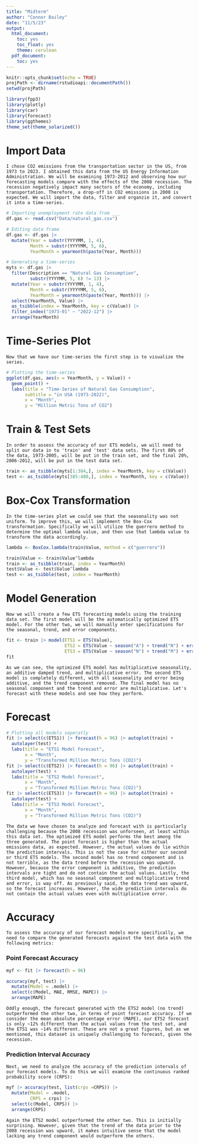 ```yaml
---
title: "Midterm"
author: "Connor Bailey"
date: "11/5/23"
output:
  html_document:
    toc: yes
    toc_float: yes
    theme: cerulean
  pdf_document:
    toc: yes
---
```


```r
knitr::opts_chunk$set(echo = TRUE)
projPath <- dirname(rstudioapi::documentPath())
setwd(projPath)
```
```r

library(fpp3)
library(plotly)
library(car)
library(forecast)
library(ggthemes)
theme_set(theme_solarized())
```

# Import  Data
```block

I chose CO2 emissions from the transportation sector in the US, from 1973 to 2023. I obtained this data from the US Energy Information Administration. We will be examining 1973-2012 and observing how our forecasting models compare with the effects of the 2008 recession. The recession negatively impact many sectors of the economy, including transportation. Therefore, a drop-off in CO2 emissions in 2008 is expected. We will import the data, filter and organzie it, and convert it into a time-series.

```
```r

# Importing unemployment rate data from ___
df.gas <- read.csv("Data/natural_gas.csv")

# Editing data frame
df.gas <- df.gas |>
  mutate(Year = substr(YYYYMM, 1, 4),
         Month = substr(YYYYMM, 5, 6),
         YearMonth = yearmonth(paste(Year, Month))) 

# Generating a time-series 
myts <- df.gas |>
  filter(Description == "Natural Gas Consumption",
         substr(YYYYMM, 5, 6) != 13) |>
  mutate(Year = substr(YYYYMM, 1, 4),
         Month = substr(YYYYMM, 5, 6),
         YearMonth = yearmonth(paste(Year, Month))) |>
  select(YearMonth, Value) |>
  as_tsibble(index = YearMonth, key = c(Value)) |>
  filter_index("1973-01" ~ "2022-12") |>
  arrange(YearMonth)
```

# Time-Series Plot
```block
Now that we have our time-series the first step is to visualize the series.
```
```r

# Plotting the time-series
ggplot(df.gas, aes(x = YearMonth, y = Value)) + 
  geom_point() + 
  labs(title = "Time-Series of Natural Gas Consumption",
       subtitle = "in USA (1973-2022)",
       x = "Month",
       y = "Million Metric Tons of CO2") 

```

# Train & Test Sets
```block
In order to assess the accuracy of our ETS models, we will need to split our data in to 'train' and 'test' data sets. The first 80% of the data, 1973-2005, will be put in the train set, and the final 20%, 2006-2012, will be put in the test data set. 
```
```r

train <- as_tsibble(myts[1:384,], index = YearMonth, key = c(Value))
test <- as_tsibble(myts[385:480,], index = YearMonth, key = c(Value))

```

# Box-Cox Transformation 
```block
In the time-series plot we could see that the seasonality was not uniform. To improve this, we will implement the Box-Cox transformation. Specifically we will utilize the guerrero method to determine the optimal lambda value, and then use that lambda value to transform the data accordingly.  
```
```r

lambda <- BoxCox.lambda(train$Value, method = c("guerrero"))

train$Value <- train$Value^lambda
train <- as_tsibble(train, index = YearMonth)
test$Value <- test$Value^lambda
test <- as_tsibble(test, index = YearMonth)

```

# Model Generation
```block
Now we will create a few ETS forecasting models using the training data set. The first model will be the automatically optimized ETS model. For the other two, we will manually enter specifications for the seasonal, trend, and error components.
```
```r

fit <- train |> model(ETS1 = ETS(Value),
                      ETS2 = ETS(Value ~ season("A") + trend("N") + error("A")),
                      ETS3 = ETS(Value ~ season("N") + trend("M") + error("M")))
fit
```
```block
As we can see, the optimized ETS model has multiplicative seasonality, an additive damped trend, and multiplicative error. The second ETS model is completely different, with all seasonality and error being additive, and the trend component removed. The final model has no seasonal component and the trend and error are multiplicative. Let's forecast with these models and see how they perform.
```

# Forecast
```r

# Plotting all models seperatly
fit |> select(c(ETS1)) |> forecast(h = 96) |> autoplot(train) +
  autolayer(test) +
  labs(title = "ETS1 Model Forecast",
       x = "Month",
       y = "Transformed Million Metric Tons (CO2)") 
fit |> select(c(ETS2)) |> forecast(h = 96) |> autoplot(train) +
  autolayer(test) +
  labs(title = "ETS2 Model Forecast",
       x = "Month",
       y = "Transformed Million Metric Tons (CO2)") 
fit |> select(c(ETS3)) |> forecast(h = 96) |> autoplot(train) +
  autolayer(test) +
  labs(title = "ETS3 Model Forecast",
       x = "Month",
       y = "Transformed Million Metric Tons (CO2)") 

```
```block
The data we have chosen to analyze and forecast with is particularly challenging because the 2008 recession was unforseen, at least within this data set. The optimized ETS model performs the best among the three generated. The point forecast is higher than the actual emissions data, as expected. However, the actual values do lie within the prediction intervals. This is not the case for either our second or third ETS models. The second model has no trend component and is not terrible, as the data trend before the recession was upward. However, because the error component is additive, the prediction intervals are tight and do not contain the actual values. Lastly, the third model, which has no seasonal component and multiplicative trend and error, is way off. As previously said, the data trend was upward, so the forecast increases. However, the wide prediction intervals do not contain the actual values even with multiplicative error. 
```

# Accuracy
```block
To assess the accuracy of our forecast models more specifically, we need to compare the generated forecasts against the test data with the following metrics:
```
### Point Forecast Accuracy
``` r

myf <- fit |> forecast(h = 96)

accuracy(myf, test) |>
  mutate(Model = .model) |>
  select(c(Model, MAE, RMSE, MAPE)) |>
  arrange(MAPE)

```
```block
Oddly enough, the forecast generated with the ETS2 model (no trend) outperformed the other two, in terms of point forecast accuracy. If we consider the mean absolute percentage error (MAPE), our ETS2 forecast is only ~12% different than the actual values from the test set, and the ETS1 was ~14% different. These are not a great figures, but as we mentioned, this dataset is uniquely challenging to forecast, given the recession. 
```
### Prediction Interval Accuracy
```block
Next, we need to analyze the accuracy of the prediction intervals of our forecast models. To do this we will examine the continuous ranked probability score (CRPS):
```
``` r

myf |> accuracy(test, list(crps =CRPS)) |>
  mutate(Model = .model,
         CRPS = crps) |>
  select(c(Model, CRPS)) |>
  arrange(CRPS)

```
```block
Again the ETS2 model outperformed the other two. This is initially surprising. However, given that the trend of the data prior to the 2008 recession was upward, it makes intuitive sense that the model lacking any trend component would outperform the others. 
```